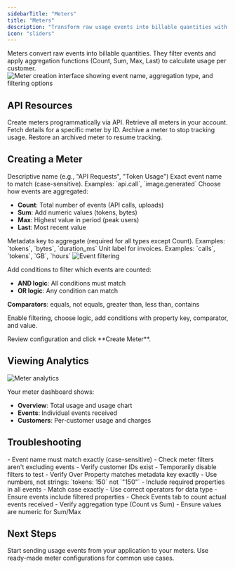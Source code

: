 ```yaml
---
sidebarTitle: "Meters"
title: "Meters"
description: "Transform raw usage events into billable quantities with aggregation and filtering."
icon: "sliders"
---
```

<Info>
Meters convert raw events into billable quantities. They filter events and apply aggregation functions (Count, Sum, Max, Last) to calculate usage per customer.
</Info>

<Frame>
<img src="/images/usage-based/UBB-2.png" alt="Meter creation interface showing event name, aggregation type, and filtering options" />
</Frame>

## API Resources

<AccordionGroup>
<Accordion title="View Meter API References">
<CardGroup cols={2}>
<Card title="Create Meter" icon="plus" href="/api-reference/meters/create-meter">
Create meters programmatically via API.
</Card>

<Card title="List Meters" icon="list" href="/api-reference/meters/get-meters">
Retrieve all meters in your account.
</Card>

<Card title="Get Meter" icon="eye" href="/api-reference/meters/retrieve-meter">
Fetch details for a specific meter by ID.
</Card>

<Card title="Archive Meter" icon="arrow-rotate-right" href="/api-reference/meters/archive-meter">
Archive a meter to stop tracking usage.
</Card>

<Card title="Unarchive Meter" icon="arrow-rotate-left" href="/api-reference/meters/unarchive-meter">
Restore an archived meter to resume tracking.
</Card>
</CardGroup>
</Accordion>
</AccordionGroup>

## Creating a Meter

<Steps>
<Step title="Basic Information">
<ParamField path="Meter Name" type="string" required>
Descriptive name (e.g., "API Requests", "Token Usage")
</ParamField>

<ParamField path="Event Name" type="string" required>
Exact event name to match (case-sensitive). Examples: `api.call`, `image.generated`
</ParamField>
</Step>

<Step title="Aggregation">
<ParamField path="Aggregation Type" type="string" required>
Choose how events are aggregated:

- **Count**: Total number of events (API calls, uploads)
- **Sum**: Add numeric values (tokens, bytes)
- **Max**: Highest value in period (peak users)
- **Last**: Most recent value
</ParamField>

<ParamField path="Over Property" type="string">
Metadata key to aggregate (required for all types except Count). Examples: `tokens`, `bytes`, `duration_ms`
</ParamField>

<ParamField path="Measurement Unit" type="string" required>
Unit label for invoices. Examples: `calls`, `tokens`, `GB`, `hours`
</ParamField>
</Step>

<Step title="Filtering (Optional)">
<Frame>
<img src="/images/usage-based/UBB-3.png" alt="Event filtering" />
</Frame>

Add conditions to filter which events are counted:
- **AND logic**: All conditions must match
- **OR logic**: Any condition can match

**Comparators**: equals, not equals, greater than, less than, contains

Enable filtering, choose logic, add conditions with property key, comparator, and value.
</Step>

<Step title="Create">
Review configuration and click **Create Meter**.
</Step>
</Steps>

## Viewing Analytics

<Frame>
<img src="/images/usage-based/UBB-1.png" alt="Meter analytics" />
</Frame>

Your meter dashboard shows:
- **Overview**: Total usage and usage chart
- **Events**: Individual events received
- **Customers**: Per-customer usage and charges

## Troubleshooting

<AccordionGroup>
<Accordion title="Events not appearing">
- Event name must match exactly (case-sensitive)
- Check meter filters aren't excluding events
- Verify customer IDs exist
- Temporarily disable filters to test
</Accordion>

<Accordion title="Aggregation not working">
- Verify Over Property matches metadata key exactly
- Use numbers, not strings: `tokens: 150` not `"150"`
- Include required properties in all events
</Accordion>

<Accordion title="Filters not working">
- Match case exactly
- Use correct operators for data type
- Ensure events include filtered properties
</Accordion>

<Accordion title="Wrong usage totals">
- Check Events tab to count actual events received
- Verify aggregation type (Count vs Sum)
- Ensure values are numeric for Sum/Max
</Accordion>
</AccordionGroup>

## Next Steps

<CardGroup cols={2}>

<Card title="Send Events" icon="bolt" href="/features/usage-based-billing/event-ingestion">
Start sending usage events from your application to your meters.
</Card>

<Card title="View Blueprints" icon="copy" href="/features/usage-based-billing/ingestion-blueprints">
Use ready-made meter configurations for common use cases.
</Card>
</CardGroup>


